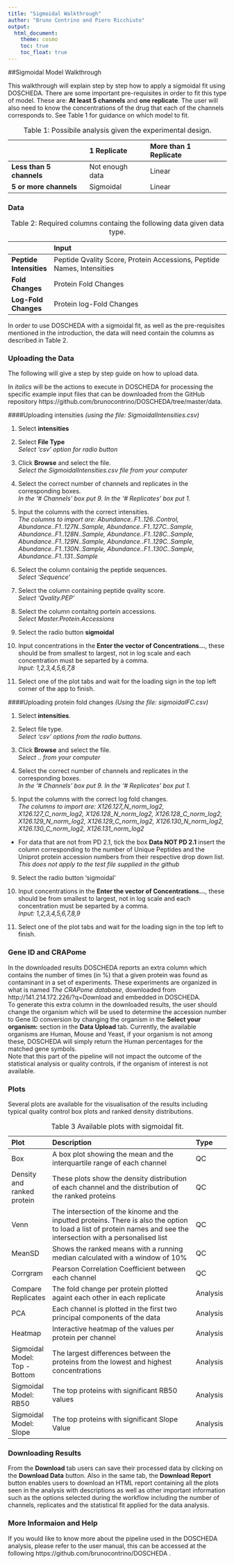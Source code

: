 ```yaml
---
title: "Sigmoidal Walkthrough"
author: "Bruno Contrino and Piero Ricchiuto"
output: 
  html_document:
    theme: cosmo
    toc: true
    toc_float: true
---
```



##Sigmoidal Model Walkthrough

This walkthrough will explain step by step how to apply a sigmoidal fit using DOSCHEDA. There are some important pre-requisites in order to fit this type of model. These are: **At least 5 channels** and **one replicate**. The user will also need to know the concentrations of the drug that each of the channels corresponds to. See Table 1 for guidance on which model to fit.     


|                     |1 Replicate |More than 1 Replicate |
|:--------------------|:-----------|:---------------------|
|**Less than 5 channels** |Not enough data      |Linear                |
|**5 or more channels**   |Sigmoidal   |Linear                |

Table: Table 1: Possibile analysis given the experimental design.

### Data

|                    |Input                                                                                   |
|:-------------------|:---------------------------------------------------------------------------------------|
|**Peptide Intensities** |Peptide Qvality Score, Protein Accessions, Peptide Names, Intensities |
|**Fold Changes**        |Protein Fold Changes        |
|**Log-Fold Changes**    |Protein log-Fold Changes     |

Table: Table 2: Required columns containg the following data given data type.     

In order to use DOSCHEDA with a sigmoidal fit, as well as the pre-requisites mentioned in the introduction, the data will need contain the columns as described in Table 2.

### Uploading the Data

The following will give a step by step guide on how to upload data.   

In *italics* will be the actions to execute in DOSCHEDA for processing the specific example input files that can be downloaded from the GitHub repository https://github.com/brunocontrino/DOSCHEDA/tree/master/data.

####Uploading intensities
*(using the file: SigmoidalIntensities.csv)*

1. Select **intensities**   

2. Select **File Type**  
        *Select 'csv' option for radio button*

3. Click **Browse** and select the file.  
   *Select the SigmoidalIntensities.csv file from your computer*

4. Select the correct number of channels and replicates in the corresponding boxes.   
   *In the '\# Channels' box put 9. In the '\# Replicates' box put 1.*

5. Input the columns with the correct intensities.  
  *The columns to import are: Abundance..F1..126..Control,	Abundance..F1..127N..Sample,	Abundance..F1..127C..Sample,	Abundance..F1..128N..Sample,	Abundance..F1..128C..Sample,	Abundance..F1..129N..Sample,	Abundance..F1..129C..Sample,	Abundance..F1..130N..Sample,	Abundance..F1..130C..Sample,	Abundance..F1..131..Sample*

6. Select the column containig the peptide sequences.  
  *Select 'Sequence'*

7. Select the column containing peptide qvality score.  
  *Select 'Qvality.PEP'*
  
8. Select the column contaitng portein accessions.  
*Select Master.Protein.Accessions*

9. Select the radio button **sigmoidal**

10. Input concentrations in the **Enter the vector of Concentrations...**, these should be from smallest to largest, not in log scale and each concentration must be separted by a comma.  
*Input: 1,2,3,4,5,6,7,8*


11. Select one of the plot tabs and wait for the loading sign in the top left corner of the app to finish. 


####Uploading protein fold changes
*(Using the file: sigmoidalFC.csv)* 

1. Select **intensities**. 

2. Select file type.   
  *Select 'csv' options from the radio buttons.*

3. Click **Browse** and select the file.  
  *Select .. from your computer* 

4. Select the correct number of channels and replicates in the corresponding boxes.   
   *In the '\# Channels' box put 9. In the '\# Replicates' box put 1.*

5. Input the columns with the correct log fold changes.  
  *The columns to import are: X126.127_N_norm_log2,	X126.127_C_norm_log2,	X126.128_N_norm_log2,	X126.128_C_norm_log2,	X126.129_N_norm_log2,	X126.129_C_norm_log2,	X126.130_N_norm_log2,	X126.130_C_norm_log2,	X126.131_norm_log2*    
 + For data that are not from PD 2.1, tick the box **Data NOT PD 2.1** insert the column corresponding to the number of Unique Peptides and the Uniprot protein accession numbers from their respective drop down list.
 *This does not apply to the test file supplied in the github*


9. Select the radio button 'sigmoidal'

10. Input concentrations in the **Enter the vector of Concentrations...**, these should be from smallest to largest, not in log scale and each concentration must be separted by a comma.  
*Input: 1,2,3,4,5,6,7,8,9*

11. Select one of the plot tabs and wait for the loading sign in the top left to finish. 

### Gene ID and CRAPome
In the downloaded results DOSCHEDA reports an extra column which contains the number of times (in \%) that a given protein was found as contaminant in a set of experiments. These experiments are organized in what is named *The CRAPome database*, downloaded from http://141.214.172.226/?q=Download and embedded in DOSCHEDA.   
To generate this extra column in the downloaded results, the user should change the organism which will be used to determine the accession number to Gene ID conversion by changing the organism in the **Select your organism:** section in the **Data Upload** tab. 
Currently, the available organisms are Human, Mouse and Yeast, if your organism is not among these, DOSCHEDA will simply return the Human percentages for the matched gene symbols.   
Note that this part of the pipeline will not impact the outcome of the statistical analysis or quality controls, if the organism of interest is not available.    


### Plots
Several plots are available for the visualisation of the results including typical quality control box plots and ranked density distributions.
 


|Plot                          |Description                                                                                                                                                          |Type     |
|:-----------------------------|:--------------------------------------------------------------------------------------------------------------------------------------------------------------------|:--------|
|Box                           |A box plot showing the mean and the interquartile range of each channel                                                                                              |QC       |
|Density and ranked protein    |These plots show the density distribution of each channel and the distribution of the ranked proteins                                                                |QC       |
|Venn                          |The intersection of the kinome and the inputted proteins. There is also the option to load a list of protein names and see the intersection with a personalised list |QC       |
|MeanSD                        |Shows the ranked means with a running median calculated with a window of 10%                                                                                        |QC       |
|Corrgram                      |Pearson Correlation Coefficient between each channel                                                                                                                 |QC       |
|Compare Replicates            |The fold change per protein plotted againt each other in each replicate                                                                                              |Analysis |
|PCA                           |Each channel is plotted in the first two principal components of the data                                                                                            |Analysis |
|Heatmap                       |Interactive heatmap of the values per protein per channel                                                                                                            |Analysis |
|Sigmoidal Model: Top - Bottom |The largest differences between the proteins from the lowest and highest concentrations                                                                               |Analysis |
|Sigmoidal Model: RB50         |The top proteins with significant RB50 values                                                                                                                        |Analysis |
|Sigmoidal Model: Slope      |The top proteins with significant Slope Value                                                                                                                                                                   |Analysis |

Table: Table 3 Available plots with sigmoidal fit. 


### Downloading Results 
From the **Download** tab users can save their processed data by clicking on the **Download Data** button. Also in the same tab, the **Download Report** button enables users to download an HTML report containing all the plots seen in the analysis with descriptions as well as other important information such as the options selected during the workflow including the number of channels, replicates and the statistical fit applied for the data analysis.



### More Informaion and Help 


If you would like to know more about the pipeline used in the DOSCHEDA analysis, please refer to the user manual, this can be accessed at the following https://github.com/brunocontrino/DOSCHEDA .



